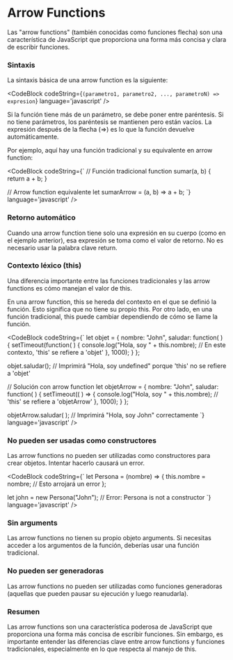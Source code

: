 
# Arrow Functions

Las "arrow functions" (también conocidas como funciones flecha) son una característica de JavaScript que proporciona una forma más concisa y clara de escribir funciones.

### **Sintaxis**

La sintaxis básica de una arrow function es la siguiente:

<CodeBlock
  codeString={`(parametro1, parametro2, ..., parametroN) => expresion`} 
  language='javascript'
/>

Si la función tiene más de un parámetro, se debe poner entre paréntesis. Si no tiene parámetros, los paréntesis se mantienen pero están vacíos. 
La expresión después de la flecha (=>) es lo que la función devuelve automáticamente.

Por ejemplo, aquí hay una función tradicional y su equivalente en arrow function:

<CodeBlock
  codeString={`
  // Función tradicional
    function sumar(a, b) {
        return a + b;
    }

  // Arrow function equivalente
    let sumarArrow = (a, b) => a + b;
  `} 
  language='javascript'
/>

### **Retorno automático**
Cuando una arrow function tiene solo una expresión en su cuerpo (como en el ejemplo anterior), esa expresión se toma como el valor de retorno. No es necesario usar la palabra 
clave return.

### **Contexto léxico (this)**
Una diferencia importante entre las funciones tradicionales y las arrow functions es cómo manejan el valor de this.

En una arrow function, this se hereda del contexto en el que se definió la función. Esto significa que no tiene su propio this. Por otro lado, en una función tradicional, 
this puede cambiar dependiendo de cómo se llame la función.


<CodeBlock
  codeString={`
  let objet = {
    nombre: "John",
    saludar: function( ) {
        setTimeout(function( ) {
            console.log("Hola, soy " + this.nombre); // En este contexto, 'this' se refiere a 'objet'
        }, 1000);
    }
   };

  objet.saludar(); // Imprimirá "Hola, soy undefined" porque 'this' no se refiere a 'objet'

  // Solución con arrow function
  let objetArrow = {
    nombre: "John",
    saludar: function( ) {
        setTimeout(( ) => {
            console.log("Hola, soy " + this.nombre); // 'this' se refiere a 'objetArrow'
        }, 1000);
    }
  };

  objetArrow.saludar( ); // Imprimirá "Hola, soy John" correctamente
  `} 
  language='javascript'
/>

### **No pueden ser usadas como constructores**

Las arrow functions no pueden ser utilizadas como constructores para crear objetos. Intentar hacerlo causará un error.

<CodeBlock
  codeString={`
  let Persona = (nombre) => {
    this.nombre = nombre; // Esto arrojará un error
  };

  let john = new Persona("John"); // Error: Persona is not a constructor
  `} 
  language='javascript'
/>

### **Sin arguments**
Las arrow functions no tienen su propio objeto arguments. Si necesitas acceder a los argumentos de la función, deberías usar una función tradicional.

### **No pueden ser generadoras**
Las arrow functions no pueden ser utilizadas como funciones generadoras (aquellas que pueden pausar su ejecución y luego reanudarla).

### **Resumen**
Las arrow functions son una característica poderosa de JavaScript que proporciona una forma más concisa de escribir funciones. 
Sin embargo, es importante entender las diferencias clave entre arrow functions y funciones tradicionales, especialmente en lo que respecta al manejo de this.